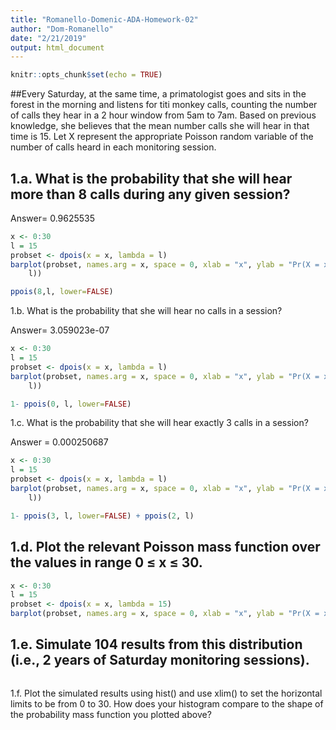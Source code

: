 ```yaml
---
title: "Romanello-Domenic-ADA-Homework-02"
author: "Dom-Romanello"
date: "2/21/2019"
output: html_document
---
```


```r
knitr::opts_chunk$set(echo = TRUE)
```

##Every Saturday, at the same time, a primatologist goes and sits in the forest in the morning and listens for titi monkey calls, counting the number of calls they hear in a 2 hour window from 5am to 7am. Based on previous knowledge, she believes that the mean number calls she will hear in that time is 15. Let X represent the appropriate Poisson random variable of the number of calls heard in each monitoring session. 

## 1.a. What is the probability that she will hear more than 8 calls during any given session? 

Answer= 0.9625535

```r

x <- 0:30
l = 15
probset <- dpois(x = x, lambda = l)
barplot(probset, names.arg = x, space = 0, xlab = "x", ylab = "Pr(X = x)", main = paste0("Probability Mass Function\nlambda = ", 
    l))

ppois(8,l, lower=FALSE)

```

1.b. What is the probability that she will hear no calls in a session?

Answer= 3.059023e-07

```r

x <- 0:30
l = 15
probset <- dpois(x = x, lambda = l)
barplot(probset, names.arg = x, space = 0, xlab = "x", ylab = "Pr(X = x)", main = paste0("Probability Mass Function\nlambda = ", 
    l))

1- ppois(0, l, lower=FALSE)

```

1.c. What is the probability that she will hear exactly 3 calls in a session?

Answer = 0.000250687

```r

x <- 0:30
l = 15
probset <- dpois(x = x, lambda = l)
barplot(probset, names.arg = x, space = 0, xlab = "x", ylab = "Pr(X = x)", main = paste0("Probability Mass Function\nlambda = ", 
    l))

1- ppois(3, l, lower=FALSE) + ppois(2, l)

```

## 1.d. Plot the relevant Poisson mass function over the values in range 0 ≤ x ≤ 30.

```r

x <- 0:30
l = 15
probset <- dpois(x = x, lambda = 15)
barplot(probset, names.arg = x, space = 0, xlab = "x", ylab = "Pr(X = x)", main = paste0("Probability Mass Function\nlambda = ", l))


```

## 1.e. Simulate 104 results from this distribution (i.e., 2 years of Saturday monitoring sessions).

```r

```

1.f. Plot the simulated results using hist() and use xlim() to set the horizontal limits to be from 0 to 30. How does your histogram compare to the shape of the probability mass function you plotted above?

```r

```